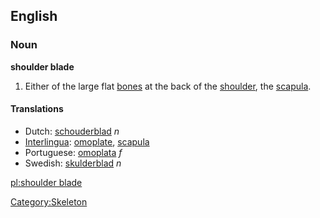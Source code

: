 ==English==
===Noun===
'''shoulder blade'''

# Either of the large flat [[bone]]s at the back of the [[shoulder]], the [[scapula]].

====Translations====
*Dutch: [[schouderblad]] ''n''
*[[Interlingua]]: [[omoplate]], [[scapula]]
*Portuguese: [[omoplata]] ''f''
*Swedish: [[skulderblad]] ''n''

[[Category:Skeleton]]
[[pl:shoulder blade]]
